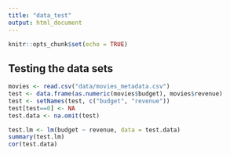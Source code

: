 ---
title: "data_test"
output: html_document
---

```{r setup, include=FALSE}
knitr::opts_chunk$set(echo = TRUE)
```

## Testing the data sets

```{r data}
movies <- read.csv("data/movies_metadata.csv")
test <- data.frame(as.numeric(movies$budget), movies$revenue)
test <- setNames(test, c("budget", "revenue"))
test[test==0] <- NA
test.data <- na.omit(test)
```

```{r}
test.lm <- lm(budget ~ revenue, data = test.data)
summary(test.lm)
cor(test.data)
```